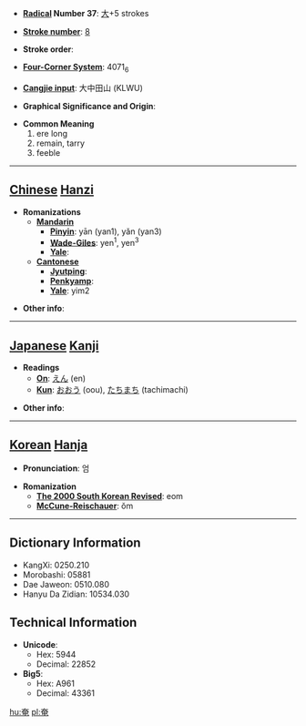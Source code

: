 * '''[[Wiktionary:Chinese radical index| Radical]] Number 37''': [[Wiktionary:Chinese radical index 大|大]]+5 strokes

* '''[[Wiktionary:Chinese total strokes index|Stroke number]]''': [[Wiktionary:Chinese total strokes index 8|8]]

* '''Stroke order''': 

* '''[[Wiktionary:Chinese four corner index|Four-Corner System]]''': 4071<sub>6</sub>

* '''[[Wiktionary:Chinese Cangjie index|Cangjie input]]''': 大中田山 (KLWU)

* '''Graphical Significance and Origin''': 

* '''Common Meaning'''
*#ere long
*# remain, tarry
*# feeble


----

== [[Chinese]] [[Hanzi]] ==

* '''Romanizations'''
** '''[[Mandarin]]'''
*** '''[[Pinyin]]''': yān (yan1), yǎn (yan3)
*** '''[[Wade-Giles]]''': yen<sup>1</sup>, yen<sup>3</sup>
*** '''[[Yale]]''': 
** '''[[Cantonese]]'''
*** '''[[Jyutping]]''':
*** '''[[Penkyamp]]''': 
*** '''[[Yale]]''': yim2

* '''Other info''': 

----

== [[Japanese]] [[Kanji]] ==

* '''Readings'''
** '''[[On]]''': [[えん]] (en)
** '''[[Kun]]''': [[おおう]] (oou), [[たちまち]] (tachimachi)

* '''Other info''':  

----

== [[Korean]] [[Hanja]] ==

* '''Pronunciation''': 엄

* '''Romanization'''
** '''[[The 2000 South Korean Revised Romanization|The 2000 South Korean Revised]]''': eom
** '''[[McCune-Reischauer]]''': ŏm

----

== Dictionary Information ==

* KangXi: 0250.210
* Morobashi: 05881
* Dae Jaweon: 0510.080
* Hanyu Da Zidian: 10534.030

== Technical Information ==

* '''Unicode''':
** Hex: 5944
** Decimal: 22852
* '''Big5''':
** Hex: A961
** Decimal: 43361

[[hu:奄]]
[[pl:奄]]